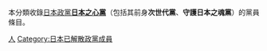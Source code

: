 本分類收錄[[日本政黨|日本政黨]]'''[[日本之心黨|日本之心黨]]'''（包括其前身'''次世代黨'''、'''守護日本之魂黨'''）的黨員條目。

{{DEFAULTSORT:Nippon no Kokoro}}
[[Category:日本之心黨|人]]
[[Category:日本已解散政黨成員|Category:日本已解散政黨成員]]